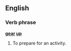 ==English==

===Verb phrase===
{{rfc-xphrase|Verb phrase}}
'''[[gear]] [[up]]'''

# To prepare for an activity.